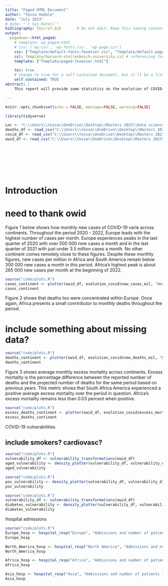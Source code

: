 ```yaml
---
title: "Paged HTML Document"
author: "Tessa Hubble"
date: "July 2023"
# date: "`r Sys.Date()`"
bibliography: Tex/ref.bib       # Do not edit: Keep this naming convention and location.
output:
  pagedown::html_paged:
    # template: wp_paged.html
    # css: ['wp.css', 'wp-fonts.css', 'wp-page.css']
    css: ["Template/default-fonts-Texevier.css", "Template/default-page-Texevier.css", "Template/default-Texevier.css"]
    csl: Template/harvard-stellenbosch-university.csl # referencing format used.
    template: ["Template/paged-Texevier.html"]

    toc: true
    # change to true for a self-contained document, but it'll be a litte slower for Pandoc to render
    self_contained: TRUE
abstract: |
    This report will provide some statistics on the evolution of COVID-19. This data has been kindly provided by Our World in Data. 

---
```


```r
knitr::opts_chunk$set(echo = FALSE, message=FALSE, warning=FALSE)

library(tidyverse)

Loc <- "C:\\Users\\tessa\\OneDrive\\Desktop\\Masters 2023\\Data science\\Exam\\21559953\\Question_1\\data"
deaths_df <- read_csv("C:\\Users\\tessa\\OneDrive\\Desktop\\Masters 2023\\Data science\\Exam\\21559953\\Question_1\\data\\Deaths_by_cause.csv")
covid_df <- read_csv("C:\\Users\\tessa\\OneDrive\\Desktop\\Masters 2023\\Data science\\Exam\\21559953\\Question_1\\data\\covid_data_description.csv")
owid_df <- read_csv("C:\\Users\\tessa\\OneDrive\\Desktop\\Masters 2023\\Data science\\Exam\\21559953\\Question_1\\data\\owid-covid-data.csv")




 

 
```

\newpage

# Introduction {-}

# need to thank owid

Figure 1 below shows how monthly new cases of COVID-19 varie across continents. Throughout the period 2020 - 2022, Europe leads with the highest number of cases per month. Europe experiences peaks in the last quarter of 2020 with over 500 000 new cases a month and in the last quarter of 2021 with just under 3.5 million cases a month. No other continent comes remotely close to these figures. Despite these monthly figures, new cases per million in Africa and South America remain below 300 000 new cases a month in this period. Africa's highest peak is about 265 000 new cases per month at the beginning of 2022. 

```r
source("code/plots.R")
cases_continent <- plotter(owid_df, evolution_covid$new_cases_mil, "New cases per million across continents", "New cases (millions)")
cases_continent

```

Figure 2 shows that deaths too were concentrated within Europe. Once again, Africa presents a small conrtributor to monthly deaths throughout the period. 

# include something about missing data?

```r
source("code/plots.R")
deaths_continent <- plotter(owid_df, evolution_covid$new_deaths_mil, "Deaths per million across continents", "New deaths per million")
deaths_continent

```

Figure 3 shows average monthly excess mortality across continents. Excess mortality is the percentage difference between the reported number of deaths and the projected number of deaths for the same period based on previous years. This metric shows that South Africa America experienced a positive average excess mortality over the period in question. Africa's excess mortality remains less than 0.03 percent when positive. 

```r
source("code/plots.R")
excess_deaths_continent <- plotter(owid_df, evolution_covid$excess_mort, "Average excess mortality across continents", "Excess mortality (%)")
excess_deaths_continent

```

COVID-19 vulnerabilities 

## include smokers? cardiovasc?

```r
source("code/plots.R")
vulnerability_df <- vulnerability_transformations(owid_df)
aged_vulnerability <- density_plotter(vulnerability_df, vulnerability_df$Aged_population, "Total deaths by proportion of population aged over 70", "Proportion of population over 70" )
aged_vulnerability

```


```r
source("code/plots.R")
pov_vulnerability <- density_plotter(vulnerability_df, vulnerability_df$poverty, "Total deaths by proportion of population in extreme poverty", "Proportion of population in extreme poverty" )
pov_vulnerability
```

```r
source("code/plots.R")
vulnerability_df <- vulnerability_transformations(owid_df)
diabetes_vulnerability <- density_plotter(vulnerability_df, vulnerability_df$diabetes, "Total deaths by diabetes prevalence", "Diabetes prevalence" )
diabetes_vulnerability
```

Hospital admissions

```r
source("code/plots.R")
Europe_hosp <- hospital_resp("Europe", "Admissions and number of patients in Europe")
Europe_hosp

North_America_hosp <- hospital_resp("North America", "Admissions and number of patients in North America")
North_America_hosp

Africa_hosp <- hospital_resp("Africa", "Admissions and number of patients in Africa")
Africa_hosp

Asia_hosp <- hospital_resp("Asia", "Admissions and number of patients in Asia")
Asia_hosp
```

